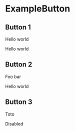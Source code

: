 
<Meta title="Example Button" component={ExampleButton} />

# ExampleButton

<Props of={ExampleButton} />

## Button 1

  Hello world

<Preview>
  <Story name="Default">
    <ExampleButton onClick={action("clicked")}>
        <span>Hello world</span>
    </ExampleButton>
  </Story>
</Preview>

  ## Button 2

  Foo bar

  <Story name="Danger">
    <ExampleButton mode={"DANGER"} onClick={action("clicked")}>
        Hello world
    </ExampleButton>
  </Story>

  ## Button 3

  Toto

  <Story name="Disabled">
    <ExampleButton onClick={action("clicked")} disabled>
        Disabled
    </ExampleButton>
  </Story>
